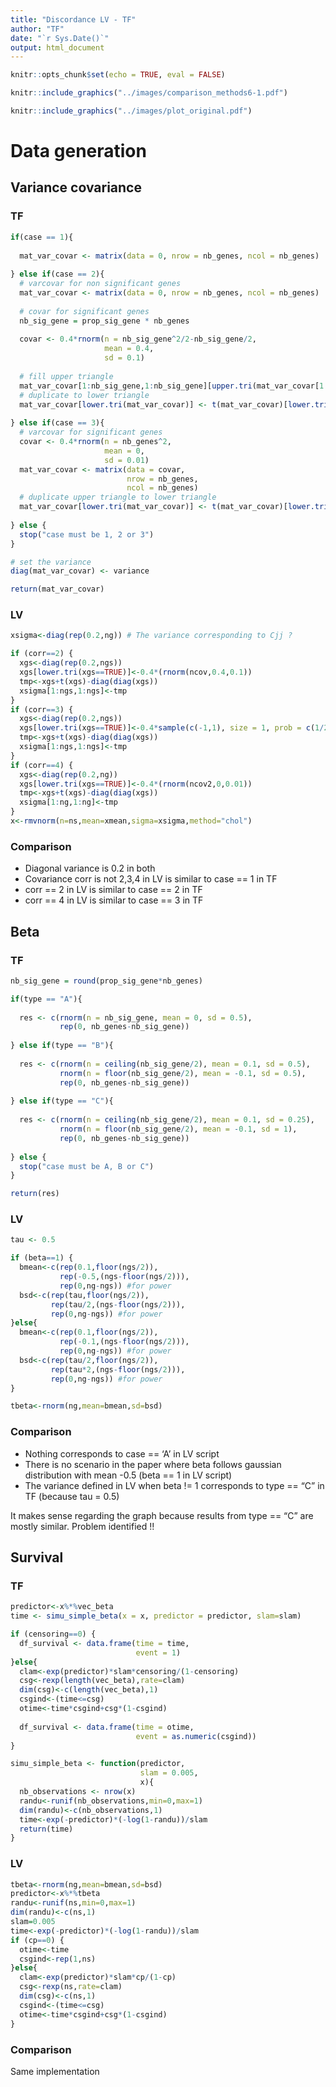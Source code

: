 ```yaml
---
title: "Discordance LV - TF"
author: "TF"
date: "`r Sys.Date()`"
output: html_document
---
```


```r
knitr::opts_chunk$set(echo = TRUE, eval = FALSE)
```

```r
knitr::include_graphics("../images/comparison_methods6-1.pdf")
```

```r
knitr::include_graphics("../images/plot_original.pdf")
```


# Data generation

## Variance covariance

### TF

```r
if(case == 1){
  
  mat_var_covar <- matrix(data = 0, nrow = nb_genes, ncol = nb_genes)
  
} else if(case == 2){
  # varcovar for non significant genes
  mat_var_covar <- matrix(data = 0, nrow = nb_genes, ncol = nb_genes)
  
  # covar for significant genes
  nb_sig_gene = prop_sig_gene * nb_genes
  
  covar <- 0.4*rnorm(n = nb_sig_gene^2/2-nb_sig_gene/2,
                     mean = 0.4,
                     sd = 0.1)
  
  # fill upper triangle
  mat_var_covar[1:nb_sig_gene,1:nb_sig_gene][upper.tri(mat_var_covar[1:nb_sig_gene,1:nb_sig_gene])] <- covar
  # duplicate to lower triangle
  mat_var_covar[lower.tri(mat_var_covar)] <- t(mat_var_covar)[lower.tri(mat_var_covar)]
  
} else if(case == 3){
  # varcovar for significant genes
  covar <- 0.4*rnorm(n = nb_genes^2,
                     mean = 0,
                     sd = 0.01)
  mat_var_covar <- matrix(data = covar,
                          nrow = nb_genes,
                          ncol = nb_genes)
  # duplicate upper triangle to lower triangle
  mat_var_covar[lower.tri(mat_var_covar)] <- t(mat_var_covar)[lower.tri(mat_var_covar)]
  
} else {
  stop("case must be 1, 2 or 3")
}

# set the variance
diag(mat_var_covar) <- variance

return(mat_var_covar)
```

### LV

```r
xsigma<-diag(rep(0.2,ng)) # The variance corresponding to Cjj ?

if (corr==2) {
  xgs<-diag(rep(0.2,ngs))        
  xgs[lower.tri(xgs==TRUE)]<-0.4*(rnorm(ncov,0.4,0.1))
  tmp<-xgs+t(xgs)-diag(diag(xgs))
  xsigma[1:ngs,1:ngs]<-tmp
}
if (corr==3) {
  xgs<-diag(rep(0.2,ngs))        
  xgs[lower.tri(xgs==TRUE)]<-0.4*sample(c(-1,1), size = 1, prob = c(1/2,  1/2),replace = TRUE)*(rnorm(ncov,0.4,0.1))
  tmp<-xgs+t(xgs)-diag(diag(xgs))
  xsigma[1:ngs,1:ngs]<-tmp
}
if (corr==4) {
  xgs<-diag(rep(0.2,ng))        
  xgs[lower.tri(xgs==TRUE)]<-0.4*(rnorm(ncov2,0,0.01))
  tmp<-xgs+t(xgs)-diag(diag(xgs))
  xsigma[1:ng,1:ng]<-tmp
}       
x<-rmvnorm(n=ns,mean=xmean,sigma=xsigma,method="chol")
```

### Comparison

-   Diagonal variance is 0.2 in both
-   Covariance corr is not 2,3,4 in LV is similar to case == 1 in TF
-   corr == 2 in LV is similar to case == 2 in TF
-   corr == 4 in LV is similar to case == 3 in TF

## Beta

### TF

```r
nb_sig_gene = round(prop_sig_gene*nb_genes)

if(type == "A"){
  
  res <- c(rnorm(n = nb_sig_gene, mean = 0, sd = 0.5),
           rep(0, nb_genes-nb_sig_gene))
  
} else if(type == "B"){
  
  res <- c(rnorm(n = ceiling(nb_sig_gene/2), mean = 0.1, sd = 0.5),
           rnorm(n = floor(nb_sig_gene/2), mean = -0.1, sd = 0.5),
           rep(0, nb_genes-nb_sig_gene))
  
} else if(type == "C"){
  
  res <- c(rnorm(n = ceiling(nb_sig_gene/2), mean = 0.1, sd = 0.25),
           rnorm(n = floor(nb_sig_gene/2), mean = -0.1, sd = 1),
           rep(0, nb_genes-nb_sig_gene))
  
} else {
  stop("case must be A, B or C")
}

return(res)
```

### LV

```r
tau <- 0.5

if (beta==1) {
  bmean<-c(rep(0.1,floor(ngs/2)),
           rep(-0.5,(ngs-floor(ngs/2))),
           rep(0,ng-ngs)) #for power
  bsd<-c(rep(tau,floor(ngs/2)),
         rep(tau/2,(ngs-floor(ngs/2))),
         rep(0,ng-ngs)) #for power
}else{
  bmean<-c(rep(0.1,floor(ngs/2)),
           rep(-0.1,(ngs-floor(ngs/2))),
           rep(0,ng-ngs)) #for power
  bsd<-c(rep(tau/2,floor(ngs/2)),
         rep(tau*2,(ngs-floor(ngs/2))),
         rep(0,ng-ngs)) #for power
}

tbeta<-rnorm(ng,mean=bmean,sd=bsd)
```

### Comparison

-   Nothing corresponds to case == 'A' in LV script
-   There is no scenario in the paper where beta follows gaussian distribution with mean -0.5 (beta == 1 in LV script)
-   The variance defined in LV when beta != 1 corresponds to type == "C" in TF (because tau = 0.5)

It makes sense regarding the graph because results from type == "C" are mostly similar. Problem identified !!

## Survival

### TF

```r
predictor<-x%*%vec_beta
time <- simu_simple_beta(x = x, predictor = predictor, slam=slam)

if (censoring==0) {
  df_survival <- data.frame(time = time,
                            event = 1)
}else{
  clam<-exp(predictor)*slam*censoring/(1-censoring)
  csg<-rexp(length(vec_beta),rate=clam)
  dim(csg)<-c(length(vec_beta),1)
  csgind<-(time<=csg)
  otime<-time*csgind+csg*(1-csgind)
  
  df_survival <- data.frame(time = otime,
                            event = as.numeric(csgind))
}

simu_simple_beta <- function(predictor,
                             slam = 0.005,
                             x){
  nb_observations <- nrow(x)
  randu<-runif(nb_observations,min=0,max=1)
  dim(randu)<-c(nb_observations,1)
  time<-exp(-predictor)*(-log(1-randu))/slam
  return(time)
}

```

### LV

```r
tbeta<-rnorm(ng,mean=bmean,sd=bsd)
predictor<-x%*%tbeta
randu<-runif(ns,min=0,max=1)
dim(randu)<-c(ns,1)
slam=0.005
time<-exp(-predictor)*(-log(1-randu))/slam
if (cp==0) {
  otime<-time
  csgind<-rep(1,ns)
}else{
  clam<-exp(predictor)*slam*cp/(1-cp)
  csg<-rexp(ns,rate=clam)
  dim(csg)<-c(ns,1)
  csgind<-(time<=csg)
  otime<-time*csgind+csg*(1-csgind)
}
```

### Comparison

Same implementation
